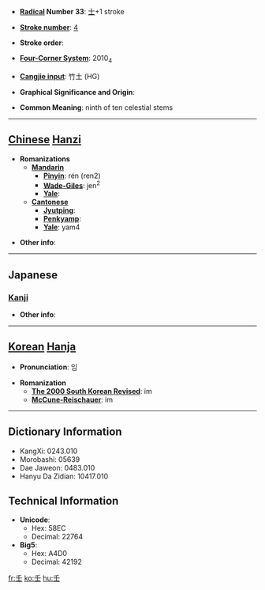 * '''[[Wiktionary:Chinese radical index| Radical]] Number 33''': [[Wiktionary:Chinese radical index 士|士]]+1 stroke

* '''[[Wiktionary:Chinese total strokes index|Stroke number]]''': [[Wiktionary:Chinese total strokes index 4|4]]

* '''Stroke order''': 

* '''[[Wiktionary:Chinese four corner index|Four-Corner System]]''': 2010<sub>4</sub>

* '''[[Wiktionary:Chinese Cangjie index|Cangjie input]]''': 竹土 (HG)

* '''Graphical Significance and Origin''': 

* '''Common Meaning''': ninth of ten celestial stems

----

== [[Chinese]] [[Hanzi]] ==

* '''Romanizations'''
** '''[[Mandarin]]'''
*** '''[[Pinyin]]''': rén (ren2)
*** '''[[Wade-Giles]]''': jen<sup>2</sup>
*** '''[[Yale]]''': 
** '''[[Cantonese]]'''
*** '''[[Jyutping]]''':
*** '''[[Penkyamp]]''': 
*** '''[[Yale]]''': yam4

* '''Other info''': 

----

==Japanese==
===[[Kanji]]===
{{kanji|on readings=[[じん]] (jin), [[にん]] (nin)|kun readings=[[みずのえ]] (mizunoe)}}

* '''Other info''':  

----

== [[Korean]] [[Hanja]] ==

* '''Pronunciation''': 임

* '''Romanization'''
** '''[[The 2000 South Korean Revised Romanization|The 2000 South Korean Revised]]''': im
** '''[[McCune-Reischauer]]''': im

----

== Dictionary Information ==

* KangXi: 0243.010
* Morobashi: 05639
* Dae Jaweon: 0483.010
* Hanyu Da Zidian: 10417.010

== Technical Information ==

* '''Unicode''':
** Hex: 58EC
** Decimal: 22764
* '''Big5''':
** Hex: A4D0
** Decimal: 42192

[[fr:壬]]
[[ko:壬]]
[[hu:壬]]